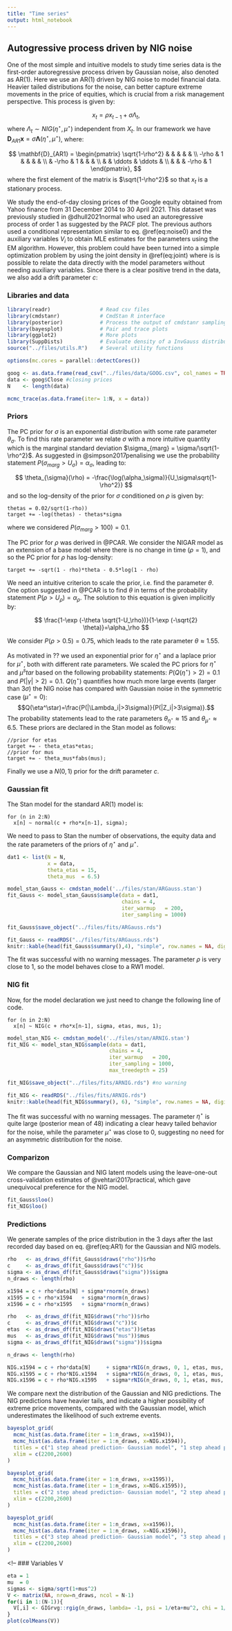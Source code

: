 ```yaml
---
title: "Time series"
output: html_notebook
---
```


## Autogressive process driven by NIG noise

One of the most simple and intuitive models to study time series data is the first-order autoregressive process driven by Gaussian noise, also denoted as AR(1). Here we use an AR(1) driven by NIG noise to model financial data. Heavier tailed distributions for the noise, can better capture extreme movements in the price of equities, which is crucial from a risk management perspective. This process is given by:


$$
x_t = \rho x_{t-1} + \sigma\Lambda_t,
$$
where $\Lambda_t \sim NIG(\eta^\star,\mu^\star)$ independent from $X_t$. In our framework we have $\mathbf{D}_{AR1}\mathbf{x}=\sigma\mathbf{\Lambda}(\eta^\star,\mu^\star)$, where:

$$
\mathbf{D}_{AR1} = \begin{pmatrix}
\sqrt{1-\rho^2} &   &  & & & \\
-\rho & 1 &  &  & & \\
  & -\rho & 1 &  & & \\
 &  & \ddots & \ddots   & \\
 &  &  &  -\rho & 1
\end{pmatrix}, 
$$
where the first element of the matrix is $\sqrt{1-\rho^2}$ so that $x_t$ is a stationary process.

We study the end-of-day closing prices of the Google equity obtained from Yahoo finance from 31 December 2014 to 30 April 2021. This dataset was previously studied in @dhull2021normal who used an autoregressive process of order 1 as suggested by the PACF plot. The previous authors used a conditional representation similar to eq. \@ref(eq:noise0) and the auxiliary variables $V_i$ to obtain MLE estimates for the parameters using the EM algorithm. However, this problem could have been turned into a simple optimization problem by using the joint density in \@ref(eq:joint) where is is possible to relate the data directly with the model parameters without needing auxiliary variables. Since there is a clear positive trend in the data, we also add a drift parameter $c$:

\begin{equation}
x_t = c +\rho x_{t-1} + \sigma\Lambda_t,
(\#eq:AR1)
\end{equation}

### Libraries and data

```r
library(readr)                # Read csv files
library(cmdstanr)             # CmdStan R interface
library(posterior)            # Process the output of cmdstanr sampling
library(bayesplot)            # Pair and trace plots
library(ggplot2)              # More plots
library(SuppDists)            # Evaluate density of a InvGauss distribution
source("../files/utils.R")    # Several utility functions

options(mc.cores = parallel::detectCores())
```

```r
goog <- as.data.frame(read_csv("../files/data/GOOG.csv", col_names = TRUE))
data <- goog$Close #closing prices
N    <- length(data)

mcmc_trace(as.data.frame(iter= 1:N, x = data))
```

### Priors

The PC prior for $\sigma$ is an exponential distribution with some rate parameter $\theta_\sigma$.  To find this rate parameter we relate $\sigma$ with a more intuitive quantity which is the marginal standard deviation $\sigma_{marg} = \sigma/\sqrt{1-\rho^2}$. As suggested in @simpson2017penalising we use the probability statement $P(\sigma_{marg}>U_\sigma)=\alpha_\sigma$, leading to:

$$
\theta_{\sigma}(\rho) = -\frac{\log(\alpha_\sigma)}{U_\sigma\sqrt{1-\rho^2}}
$$
and so the log-density of the prior for $\sigma$ conditioned on $\rho$ is given by:

```{}
thetas = 0.02/sqrt(1-rho))
target += -log(thetas) - thetas*sigma
```

where we considered $P(\sigma_{marg}>100)=0.1$.

The PC prior for $\rho$ was derived in @PCAR. We consider the NIGAR model as an extension of a base model where there is no change in time ($\rho=1$), and so the PC prior for $\rho$ has log-density:

```{}
target += -sqrt(1 - rho)*theta - 0.5*log(1 - rho)
```

We need an intuitive criterion to scale the prior, i.e. find the parameter $\theta$. One option suggested in @PCAR is to find $\theta$ in terms of the probability statement $P(\rho>U_\rho)=\alpha_\rho$. The solution to this equation is given implicitly by:

$$
\frac{1-\exp (-\theta \sqrt{1-U_\rho})}{1-\exp (-\sqrt{2} \theta)}=\alpha_\rho
$$

We consider $P(\rho>0.5)=0.75$, which leads to the rate parameter $\theta \approx 1.55$.

As motivated in ?? we used an exponential prior for $\eta^\star$ and a laplace prior for $\mu^\star$, both with different rate parameters. We scaled the PC priors for $\eta^\star$ and $\mu^star$ based on the following probability statements: $P(Q(\eta^\star)>2)=0.1$ and $P(|\gamma|>2)=0.1$. $Q(\eta^\star)$ quantifies how much more large events (larger than $3\sigma$) the NIG noise has compared with Gaussian noise in the symmetric case ($\mu^\star=0$): $$Q(\eta^\star)=\frac{P(|\Lambda_i|>3\sigma)}{P(|Z_i|>3\sigma)}.$$
The probability statements lead to the rate parameters $\theta_{\eta^\star}\approx 15$ and $\theta_{\mu^\star} \approx 6.5$. These priors are declared in the Stan model as follows:

```{}
//prior for etas
target += - theta_etas*etas;
//prior for mus
target += - theta_mus*fabs(mus);
```

Finally we use a $N(0,1)$ prior for the drift parameter $c$.


### Gaussian fit

The Stan model for the standard AR(1) model is:

```{}
for (n in 2:N)
  x[n] ~ normal(c + rho*x[n-1], sigma);
```   

We need to pass to Stan the number of observations, the equity data and the rate parameters of the priors of $\eta^\star$ and $\mu^\star$.

```r
dat1 <- list(N = N,
             x = data,
             theta_etas = 15,
             theta_mus  = 6.5)
```

```r
model_stan_Gauss <- cmdstan_model('../files/stan/ARGauss.stan')
fit_Gauss <- model_stan_Gauss$sample(data = dat1, 
                                     chains = 4, 
                                     iter_warmup   = 200, 
                                     iter_sampling = 1000)

fit_Gauss$save_object("../files/fits/ARGauss.rds")
```

```r
fit_Gauss <- readRDS("../files/fits/ARGauss.rds")
knitr::kable(head(fit_Gauss$summary(),4), "simple", row.names = NA, digits=2)
```
The fit was successful with no warning messages. The parameter $\rho$ is very close to 1, so the model behaves close to a RW1 model. 

### NIG fit

Now, for the model declaration we just need to change the following line of code.
```{}
for (n in 2:N)
  x[n] ~ NIG(c + rho*x[n-1], sigma, etas, mus, 1);
```

```r
model_stan_NIG <- cmdstan_model('../files/stan/ARNIG.stan')
fit_NIG <- model_stan_NIG$sample(data = dat1, 
                                 chains = 4, 
                                 iter_warmup   = 200, 
                                 iter_sampling = 1000,
                                 max_treedepth = 25)

fit_NIG$save_object("../files/fits/ARNIG.rds") #no warning
```

```r
fit_NIG <- readRDS("../files/fits/ARNIG.rds")
knitr::kable(head(fit_NIG$summary(), 6), "simple", row.names = NA, digits=2)
```

The fit was successful with no warning messages. The parameter $\eta^\star$ is quite large (posterior mean of 48) indicating a clear heavy tailed behavior for the noise, while the parameter $\mu^\star$ was close to 0, suggesting no need for an asymmetric distribution for the noise.

### Comparizon

We compare the Gaussian and NIG latent models using the leave-one-out cross-validation estimates of @vehtari2017practical, which gave unequivocal preference for the NIG model.

```r
fit_Gauss$loo()
fit_NIG$loo()
```


### Predictions

We generate samples of the price distribution in the 3 days after the last recorded day based on eq. \@ref(eq:AR1) for the Gaussian and NIG models.

```r
rho   <- as_draws_df(fit_Gauss$draws("rho"))$rho
c     <- as_draws_df(fit_Gauss$draws("c"))$c
sigma <- as_draws_df(fit_Gauss$draws("sigma"))$sigma
n_draws <- length(rho)

x1594 = c + rho*data[N] + sigma*rnorm(n_draws)
x1595 = c + rho*x1594   + sigma*rnorm(n_draws)
x1596 = c + rho*x1595   + sigma*rnorm(n_draws)
```


```r
rho   <- as_draws_df(fit_NIG$draws("rho"))$rho
c     <- as_draws_df(fit_NIG$draws("c"))$c
etas  <- as_draws_df(fit_NIG$draws("etas"))$etas
mus   <- as_draws_df(fit_NIG$draws("mus"))$mus
sigma <- as_draws_df(fit_NIG$draws("sigma"))$sigma

n_draws <- length(rho)

NIG.x1594 = c + rho*data[N]     + sigma*rNIG(n_draws, 0, 1, etas, mus, h = 1)
NIG.x1595 = c + rho*NIG.x1594   + sigma*rNIG(n_draws, 0, 1, etas, mus, h = 1)
NIG.x1596 = c + rho*NIG.x1595   + sigma*rNIG(n_draws, 0, 1, etas, mus, h = 1)
```

We compare next the distribution of the Gaussian and NIG predictions. The NIG predictions have heavier tails, and indicate a higher possibility of extreme price movements, compared with the Gaussian model, which underestimates the likelihood of such extreme events.


```r
bayesplot_grid(
  mcmc_hist(as.data.frame(iter = 1:n_draws, x=x1594)),
  mcmc_hist(as.data.frame(iter = 1:n_draws, x=NIG.x1594)),
  titles = c("1 step ahead prediction- Gaussian model", "1 step ahead prediction - NIG model"),
  xlim = c(2200,2600)
)

bayesplot_grid(
  mcmc_hist(as.data.frame(iter = 1:n_draws, x=x1595)),
  mcmc_hist(as.data.frame(iter = 1:n_draws, x=NIG.x1595)),
  titles = c("2 step ahead prediction- Gaussian model", "2 step ahead prediction - NIG model"),
  xlim = c(2200,2600)
)

bayesplot_grid(
  mcmc_hist(as.data.frame(iter = 1:n_draws, x=x1596)),
  mcmc_hist(as.data.frame(iter = 1:n_draws, x=NIG.x1596)),
  titles = c("3 step ahead prediction- Gaussian model", "3 step ahead prediction - NIG model"),
  xlim = c(2200,2600)
)
```

<!--
### Variables V
```r
eta = 1
mu  = 0
sigmas <- sigma/sqrt(1+mus^2)
V <- matrix(NA, nrow=n_draws, ncol = N-1)
for(i in 1:(N-1)){
  V[,i] <- GIGrvg::rgig(n_draws, lambda= -1, psi = 1/eta+mu^2, chi = 1/eta + (data[i+1]-rho*data[i] - c + sigmas*mu)^2/sigmas^2)
}
plot(colMeans(V))
```

